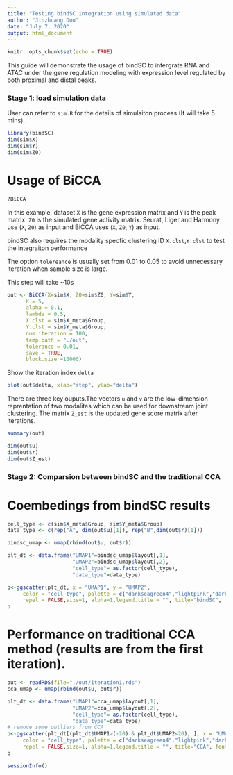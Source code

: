 ```yaml
---
title: "Testing bindSC integration using simulated data"
author: "Jinzhuang Dou"
date: "July 7, 2020"
output: html_document
---
```


```r
knitr::opts_chunk$set(echo = TRUE)
```

This guide will demonstrate the usage of bindSC to intergrate RNA and ATAC under the gene regulation modeling with  expression level regulated by both proximal and distal peaks. 
   
### Stage 1: load simulation  data
User can refer to `sim.R` for the details of simulaiton process (It will take 5 mins). 

```r
library(bindSC)
dim(sim$X)
dim(sim$Y)
dim(sim$Z0)
```

# Usage of BiCCA 

```r

?BiCCA

```

In this example, dataset `X` is the gene expression matrix and `Y` is the peak matrix.  `Z0` is the simulated gene activity matrix.  Seurat, Liger and Harmony use (`X`, `Z0`) as input and BiCCA uses (`X`, `Z0`, `Y`) as input. 

bindSC also requires the modality specfic clustering ID `X.clst`,`Y.clst` to test the integraiton performance
 
The option `tolereance` is usually set from 0.01 to 0.05 to avoid unnecessary iteration when sample size is large.

This step will take ~10s 

```r
out <- BiCCA(X=sim$X, Z0=sim$Z0, Y=sim$Y, 
      K = 5,
      alpha = 0.1,
      lambda = 0.5,
      X.clst = sim$X_meta$Group,
      Y.clst = sim$Y_meta$Group,  
      num.iteration = 100, 
      temp.path = "./out",
      tolerance = 0.01, 
      save = TRUE, 
      block.size =10000)

```

Show the iteration index `delta` 

```r
plot(out$delta, xlab="step", ylab="delta")
```


There are three key ouputs.The vectors `u` and `v` are the low-dimension reprentation of two modalites which can be used for downstream joint clustering. The matrix `Z_est` is the updated gene score matrix after iterations. 

```r
summary(out)
```
```r
dim(out$u)
dim(out$r)
dim(out$Z_est)
```

### Stage 2: Comparsion between bindSC and the traditional CCA

# Coembedings from bindSC results 

```r
cell_type <- c(sim$X_meta$Group, sim$Y_meta$Group)
data_type <- c(rep("A", dim(out$u)[1]), rep("B",dim(out$r)[1]))

bindsc_umap <- umap(rbind(out$u, out$r))

plt_dt <- data.frame("UMAP1"=bindsc_umap$layout[,1],
                     "UMAP2"=bindsc_umap$layout[,2],
                     "cell_type"= as.factor(cell_type),
                     "data_type"=data_type)

p<-ggscatter(plt_dt, x = "UMAP1", y = "UMAP2",
     color = "cell_type", palette = c("darkseagreen4","lightpink","darkorchid1"), 
     repel = FALSE,size=1, alpha=1,legend.title = "", title="bindSC", font.title=16) + facet_grid(~data_type) 
p

```

# Performance on traditional CCA method (results are from the first iteration). 

```r
out <- readRDS(file="./out/iteration1.rds")
cca_umap <- umap(rbind(out$u, out$r))

plt_dt <- data.frame("UMAP1"=cca_umap$layout[,1],
                     "UMAP2"=cca_umap$layout[,2],
                     "cell_type"= as.factor(cell_type),
                     "data_type"=data_type)
# remove some outliers from CCA
p<-ggscatter(plt_dt[(plt_dt$UMAP1>(-20) & plt_dt$UMAP2<20), ], x = "UMAP1", y = "UMAP2",
     color = "cell_type", palette = c("darkseagreen4","lightpink","darkorchid1"), 
     repel = FALSE,size=1, alpha=1,legend.title = "", title="CCA", font.title=16) + facet_grid(~data_type)
p

```
```r
sessionInfo()
```
